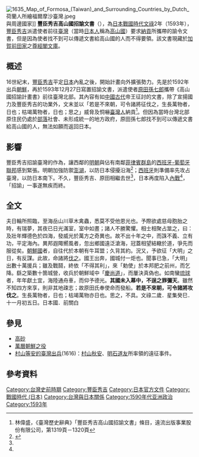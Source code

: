[[File:1635_Map_of_Formosa_(Taiwan)_and_Surrounding_Countries_by_Dutch_荷蘭人所繪福爾摩沙臺灣.jpeg|thumb]]與周邊國家]]
'''豐臣秀吉高山國招諭文書'''（{{lang-ja|'''豊太閤の高山国勧降状'''}}），為[[戰國_(日本)|日本戰國時代]][[文祿|文祿]]2年（1593年），[[豐臣秀吉|豐臣秀吉]]派遣使者{{link-ja|原田孫七郎}}前往[[臺灣|臺灣]]（當時[[日本人|日本人]]稱為[[高山國|高山國]]）要求[[納貢|納貢]]所攜帶的諭令文書，但是因為使者找不到可以傳遞文書給高山國的人而不得要領。該文書現藏於[[加賀藩|加賀]][[前田氏|前田家]]之[[尊經閣文庫|尊經閣文庫]]。

==概述==
16世紀末，[[豐臣秀吉|豐臣秀吉]]平定[[日本|日本]]內亂之後，開始計畫向外擴張勢力。先是於1592年出兵[[朝鮮|朝鮮]]，再於1593年12月27日寫置招諭文書，派遣使者[[原田孫七郎|原田孫七郎]]攜帶《高山國招諭計畫書》前往臺灣北部。其內容有如[[中國古代|中國古代]]帝王征討的文書，除了宣揚國力及豐臣秀吉的功業外，文末並以「若是不來朝，可令諸將征伐之，生長萬物者，日也；枯竭萬物者，日也；思之」威脅及恫嚇[[臺灣人|臺灣人]]納貢<ref name="臺灣歷史辭典">林偉盛，《臺灣歷史辭典》「豐臣秀吉高山國招諭文書」條目，遠流出版事業股份有限公司，第1319頁－1320頁</ref>。但因為當時台灣北部原住民仍處於[[部落|部落]]社會、未形成統一的地方政府，原田孫七郎找不到可以傳遞文書給高山國的人，無法如願而返回日本{{citation needed}}。

==影響==
豐臣秀吉招諭臺灣的作為，讓西鄰的[[明朝|明朝]]與佔有南鄰[[菲律賓群島|菲律賓群島]]的[[伊比利亞聯盟|西班牙-葡萄牙聯邦]]感到緊張。明朝加強防禦[[澎湖|澎湖]]，以防日本侵擾沿海<ref name=":0">{{Cite web|title=高山國招諭書|url=https://the.nmth.gov.tw/nmth/zh-TW/Item/Detail/53eff219-7cd9-4fd9-bfdb-f8edeca23d1d|work=斯土斯民-臺灣的故事|accessdate=2019-02-10|archive-date=2019-02-12|archive-url=https://web.archive.org/web/20190212011103/https://the.nmth.gov.tw/nmth/zh-TW/Item/Detail/53eff219-7cd9-4fd9-bfdb-f8edeca23d1d|dead-url=no}}</ref>；[[西班牙帝國|西班牙]]則準備率先攻占臺灣，以防日本南下。不久，豐臣秀吉、原田相繼去世<ref name=":0" />，日本再度陷入[[关原之战|內戰]]<ref name="臺灣歷史辭典"/>，「招諭」一事遂無疾而終。

==全文==
夫日輪所照臨，至海岳山川草木禽蟲，悉莫不受他恩光也。予際欲處慈母胞胎之時，有瑞夢，其夜已日光滿室，室中如晝；諸人不勝驚懼。相士相聚占筮之，曰：及壯年輝德色於四海，發威光於萬方之奇異也。故不出十年之中，而誅不義、立有功，平定海內。異邦遐陬嚮風者，忽出鄉國遠泛滄海，冠蓋相望結轍於道，爭先而服從矣。[[朝鮮國|朝鮮國]]者，自往代於本朝有牛耳盟；久背其約。況又，予欲征「大明」之日，有反謀。此故，命諸將[[萬曆朝鮮之役|伐之]]。國王出奔，國城付一炬也。聞事已急，「大明」出數十萬援兵；雖及戰鬪，終依「不得其利」，來「勅使」於本邦肥之前州，而乞降。繇之築數十箇城營，收兵於朝鮮域中「[[慶尚道|慶尚道]]」，而屢決真偽也。如南蠻[[琉球國|琉球]]者，年年獻土宜，海陸通舟車，而仰予德光。'''其國未入幕中，不逞之罪彌天'''。雖然不知四方來享，則非其地疎志；故原田氏奉使命而發船。'''若是不來朝，可令諸將攻伐之'''。生長萬物者，日也；枯竭萬物亦日也。思之，不具。文祿二歲．星集癸巳．十一月初五日。日本國．前關白

== 參見 ==
*[[高砂_(臺灣古名)|高砂]]
*[[萬曆朝鮮之役|萬曆朝鮮之役]]
*[[村山等安的臺灣出兵|村山等安的臺灣出兵]](1616)：[[村山秋安|村山秋安]]、[[明石道友|明石道友]]所率領的遠征事件。

==參考資料==
<div class="references-small">
<references />
</div>

{{台灣古代書籍}}

[[Category:台灣史前時期|Category:台灣史前時期]]
[[Category:豐臣秀吉|Category:豐臣秀吉]]
[[Category:日本官方文件|Category:日本官方文件]]
[[Category:戰國時代_(日本)|Category:戰國時代 (日本)]]
[[Category:台灣與日本關係|Category:台灣與日本關係]]
[[Category:1590年代亚洲政治|Category:1590年代亚洲政治]]
[[Category:1593年|Category:1593年]]